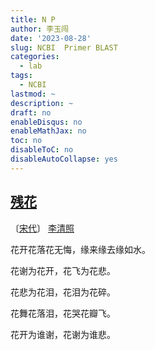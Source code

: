 ---
title: N P
author: 李玉闯
date: '2023-08-28'
slug: NCBI  Primer BLAST
categories:
  - lab
tags:
  - NCBI
lastmod: ~
description: ~
draft: no
enableDisqus: no
enableMathJax: no
toc: no
disableToC: no
disableAutoCollapse: yes
---

## [残花](https://www.zuowenxue.com/gushi/446027.html)

〔[宋代](https://www.zuowenxue.com/gushi/songdai/)〕 [李清照](https://www.zuowenxue.com/zuozhe/11084.html)

花开花落花无悔，缘来缘去缘如水。

花谢为花开，花飞为花悲。

花悲为花泪，花泪为花碎。

花舞花落泪，花哭花瓣飞。

花开为谁谢，花谢为谁悲。
